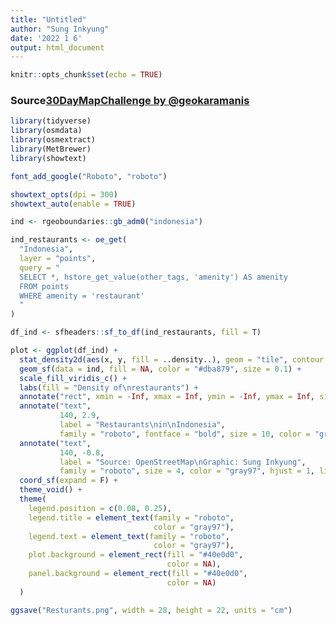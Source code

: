 ```yaml
---
title: "Untitled"
author: "Sung Inkyung"
date: '2022 1 6'
output: html_document
---
```


```r
knitr::opts_chunk$set(echo = TRUE)
```
### Source[30DayMapChallenge by @geokaramanis](https://github.com/gkaramanis/30DayMapChallenge/blob/main/2021/27-heatmap/27-heatmap-restaurants.R)
```r
library(tidyverse)
library(osmdata)
library(osmextract)
library(MetBrewer)
library(showtext)

font_add_google("Roboto", "roboto")

showtext_opts(dpi = 300)
showtext_auto(enable = TRUE)
```


```r
ind <- rgeoboundaries::gb_adm0("indonesia")

ind_restaurants <- oe_get(
  "Indonesia",
  layer = "points",
  query = "
  SELECT *, hstore_get_value(other_tags, 'amenity') AS amenity
  FROM points
  WHERE amenity = 'restaurant'
  "
)

df_ind <- sfheaders::sf_to_df(ind_restaurants, fill = T)

plot <- ggplot(df_ind) +
  stat_density2d(aes(x, y, fill = ..density..), geom = "tile", contour = FALSE, n = 250) +
  geom_sf(data = ind, fill = NA, color = "#dba879", size = 0.1) +
  scale_fill_viridis_c() +
  labs(fill = "Density of\nrestaurants") +
  annotate("rect", xmin = -Inf, xmax = Inf, ymin = -Inf, ymax = Inf, size = 6, color = "black", fill = NA) +
  annotate("text",
           140, 2.9, 
           label = "Restaurants\nin\nIndonesia", 
           family = "roboto", fontface = "bold", size = 10, color = "gray97", hjust = 1, lineheight = 0.85) +
  annotate("text",
           140, -0.8,
           label = "Source: OpenStreetMap\nGraphic: Sung Inkyung",
           family = "roboto", size = 4, color = "gray97", hjust = 1, lineheight = 0.95) +
  coord_sf(expand = F) +
  theme_void() +
  theme(
    legend.position = c(0.08, 0.25),
    legend.title = element_text(family = "roboto",
                                color = "gray97"),
    legend.text = element_text(family = "roboto", 
                                color = "gray97"),
    plot.background = element_rect(fill = "#40e0d0", 
                                   color = NA),
    panel.background = element_rect(fill = "#40e0d0", 
                                   color = NA)
  )

ggsave("Resturants.png", width = 28, height = 22, units = "cm")
```

